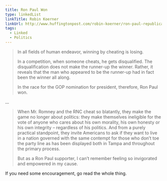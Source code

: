 ```yaml
---
title: Ron Paul Won
type: linkedList
linkTitle: Robin Koerner
linkUrl: http://www.huffingtonpost.com/robin-koerner/ron-paul-republican-convention_b_1838617.html
tags:
  - Linked
  - Politics
---
```


> In all fields of human endeavor, winning by cheating is losing.
> 
> In a competition, when someone cheats, he gets disqualified. The disqualification does not make the runner-up the winner. Rather, it reveals that the man who appeared to be the runner-up had in fact been the winner all along.
> 
> In the race for the GOP nomination for president, therefore, Ron Paul won.

…

> When Mr. Romney and the RNC cheat so blatantly, they make the game no longer about politics: they make themselves ineligible for the vote of anyone who cares about his own morality, his own honesty or his own integrity – regardless of his politics. And from a purely practical standpoint, they invite Americans to ask if they want to live in a nation governed with the same contempt for those who don’t toe the party line as has been displayed both in Tampa and throughout the primary process.
> 
> But as a Ron Paul supporter, I can’t remember feeling so invigorated and empowered in my cause.

If you need some encouragement, go read the whole thing.
